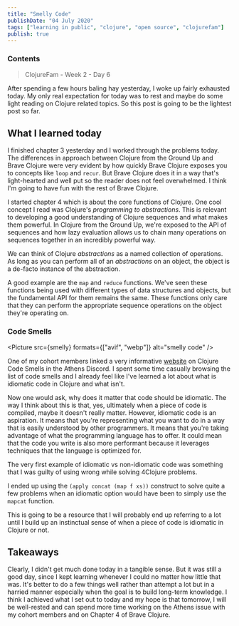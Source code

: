 ```yaml
---
title: "Smelly Code"
publishDate: "04 July 2020"
tags: ["learning in public", "clojure", "open source", "clojurefam"]
publish: true
---
```



### Contents

> ClojureFam - Week 2 - Day 6

After spending a few hours baling hay yesterday, I woke up fairly exhausted today. My only real expectation for today was to rest and maybe do some light reading on Clojure related topics. So this post is going to be the lightest post so far.

## What I learned today

I finished chapter 3 yesterday and I worked through the problems today. The differences in approach between Clojure from the Ground Up and Brave Clojure were very evident by how quickly Brave Clojure exposes you to concepts like `loop` and `recur`. But Brave Clojure does it in a way that's light-hearted and well put so the reader does not feel overwhelmed. I think I'm going to have fun with the rest of Brave Clojure.

I started chapter 4 which is about the core functions of Clojure. One cool concept I read was Clojure's _programming to abstractions_. This is relevant to developing a good understanding of Clojure sequences and what makes them powerful. In Clojure from the Ground Up, we're exposed to the API of sequences and how lazy evaluation allows us to chain many operations on sequences together in an incredibly powerful way.

We can think of Clojure _abstractions_ as a named collection of operations. As long as you can perform all of an _abstractions_ on an object, the object is a de-facto instance of the abstraction.

A good example are the `map` and `reduce` functions. We've seen these functions being used with different types of data structures and objects, but the fundamental API for them remains the same.
These functions only care that they can perform the appropriate sequence operations on the object they're operating on.

### Code Smells

<Picture src={smelly} formats={["avif", "webp"]} alt="smelly code" />

One of my cohort members linked a very informative [website](https://bsless.github.io/code-smells/) on Clojure Code Smells in the Athens Discord. I spent some time casually browsing the list of code smells and I already feel like I've learned a lot about what is idiomatic code in Clojure and what isn't.

Now one would ask, why does it matter that code should be idiomatic. The way I think about this is that, yes, ultimately when a piece of code is compiled, maybe it doesn't really matter. However, idiomatic code is an aspiration. It means that you're representing what you want to do in a way that is easily understood by other programmers. It means that you're taking advantage of what the programming language has to offer. It could mean that the code you write is also more performant because it leverages techniques that the language is optimized for.

The very first example of idiomatic vs non-idiomatic code was something that I was guilty of using wrong while solving 4Clojure problems.

I ended up using the `(apply concat (map f xs))` construct to solve quite a few problems when an idiomatic option would have been to simply use the `mapcat` function.

This is going to be a resource that I will probably end up referring to a lot until I build up an instinctual sense of when a piece of code is idiomatic in Clojure or not.

## Takeaways

Clearly, I didn't get much done today in a tangible sense. But it was still a good day, since I kept learning whenever I could no matter how little that was. It's better to do a few things well rather than attempt a lot but in a harried manner especially when the goal is to build long-term knowledge. I think I achieved what I set out to today and my hope is that tomorrow, I will be well-rested and can spend more time working on the Athens issue with my cohort members and on Chapter 4 of Brave Clojure.
